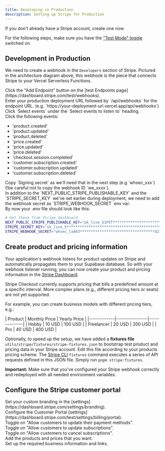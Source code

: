 ```yaml
---
title: Developing in Production
description: Setting up Stripe for Production
---
```



If you don't already have a Stripe account, create one now.

For the following steps, make sure you have the ["Test Mode" toggle](https://stripe.com/docs/testing) switched on.

## Development in Production

We need to create a webhook in the `Developers` section of Stripe. Pictured in the architecture diagram above, this webhook is the piece that connects Stripe to your Vercel Serverless Functions.

<div className="steps">
<div className="step">
Click the "Add Endpoint" button on the [test Endpoints page](https://dashboard.stripe.com/test/webhooks).
</div>
<div className="step">
Enter your production deployment URL followed by `/api/webhooks` for the endpoint URL. (e.g. `https://your-deployment-url.vercel.app/api/webhooks`)
</div>
<div className="step">
Click `Select events` under the `Select events to listen to` heading.
</div>
<div className="step">
Click the following events:

- 'product.created'
- 'product.updated'
- 'product.deleted'
- 'price.created'
- 'price.updated'
- 'price.deleted'
- 'checkout.session.completed'
- 'customer.subscription.created'
- 'customer.subscription.updated'
- 'customer.subscription.deleted'
</div>
<div className="step">
Copy `Signing secret` as we'll need that in the next step (e.g `whsec_xxx`) (!be careful not to copy the webhook ID `we_xxxx`).
</div>
<div className="step">
In addition to the `NEXT_PUBLIC_STRIPE_PUBLISHABLE_KEY` and the `STRIPE_SECRET_KEY` we've set earlier during deployment, we need to add the webhook secret as `STRIPE_WEBHOOK_SECRET` env var.
</div>
<div className="step">
By now your .env file should look like this:

```bash title=".env"
# Get these from Stripe dashboard
NEXT_PUBLIC_STRIPE_PUBLISHABLE_KEY="pk_live_51PXT**********************************PpPple1"
STRIPE_SECRET_KEY="sk_live_5********************************************I7h"
STRIPE_WEBHOOK_SECRET="whsec_la483**********************************d2118"
```

</div>
</div>

## Create product and pricing information

Your application's webhook listens for product updates on Stripe and automatically propagates them to your Supabase database. So with your webhook listener running, you can now create your product and pricing information in the [Stripe Dashboard](https://dashboard.stripe.com/test/products).

Stripe Checkout currently supports pricing that bills a predefined amount at a specific interval. More complex plans (e.g., different pricing tiers or seats) are not yet supported.

For example, you can create business models with different pricing tiers, e.g.:

<div className="border-2 rounded-lg mx-8 px-10">
  | Product | Monthly Price | Yearly Price |
  |-------------|----------------|--------------| 
  | Hobby | 10 USD | 100 USD |
  | Freelancer | 20 USD | 200 USD |
  | Pro | 40 USD | 400 USD |
</div>

Optionally, to speed up the setup, we have added a <strong>fixtures file</strong> `utils/stripe/fixtures/stripe-fixtures.json` to bootstrap test product and pricing data in your Stripe account. Edit this file according to your products pricing scheme. The [Stripe CLI](https://stripe.com/docs/stripe-cli#install) `fixtures` command executes a series of API requests defined in this JSON file. Simply run `pnpm stripe:fixtures`.

**Important:** Make sure that you've configured your Stripe webhook correctly and redeployed with all needed environment variables.

## Configure the Stripe customer portal

<div className="steps">
  <div className="step">
    Set your custom branding in the
    [settings](https://dashboard.stripe.com/settings/branding).
  </div>
  <div className="step">
    Configure the Customer Portal
    [settings](https://dashboard.stripe.com/test/settings/billing/portal).
  </div>
  <div className="step">
    Toggle on "Allow customers to update their payment methods".
  </div>
  <div className="step">
    Toggle on "Allow customers to update subscriptions".
  </div>
  <div className="step">
    Toggle on "Allow customers to cancel subscriptions".
  </div>
  <div className="step">Add the products and prices that you want.</div>
  <div className="step">
    Set up the required business information and links.
  </div>
</div>
